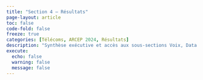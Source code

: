 ```yaml
---
title: "Section 4 — Résultats"
page-layout: article
toc: false
code-fold: false
freeze: true
categories: [Télécoms, ARCEP 2024, Résultats]
description: "Synthèse exécutive et accès aux sous-sections Voix, Data et SMS."
execute:
  echo: false
  warning: false
  message: false
---
```

